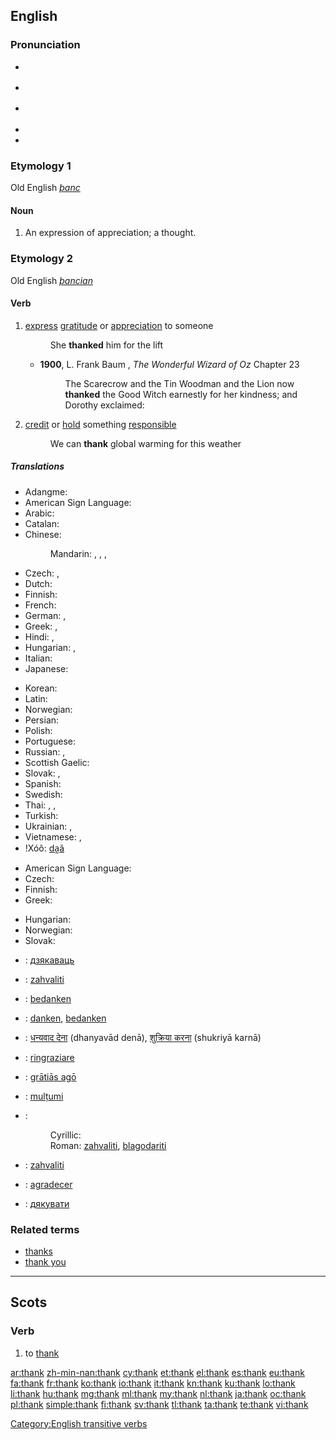 {{also|thanks}}
==English==

===Pronunciation===
* {{enPR|thăngk}} {{IPA|/θæŋk/}} {{X-SAMPA|/T{Nk/}}
* {{a|UK|US}} {{IPA|[θæŋk]}}
* {{a|æ-tensing|New York}} {{IPA|[θeɪŋk]}}
* {{audio|en-us-thank.ogg|Audio (US)}}
* {{rhymes|æŋk}}

===Etymology 1===
Old English ''[[þanc]]''

====Noun====
{{en-noun}}

# {{obsolete}} An expression of appreciation; a thought.

===Etymology 2===
Old English ''[[þancian]]''

====Verb====
{{en-verb}}

# [[express]] [[gratitude]] or [[appreciation]] to someone
#: She '''thanked''' him for the lift
#* '''1900''', L. Frank Baum , ''The Wonderful Wizard of Oz'' Chapter 23
#*: The Scarecrow and the Tin Woodman and the Lion now '''thanked''' the Good Witch earnestly for her kindness; and Dorothy exclaimed:
# [[credit]] or [[hold]] something [[responsible]]
#: We can '''thank''' global warming for this weather

=====Translations=====
{{trans-top|express gratitude or appreciation to someone}}
* Adangme: {{tø|ada|tsumi}}
* American Sign Language: {{tø|ase|OpenB@Chin-PalmBack OpenB@FromChin-PalmUp}}
* Arabic: {{t-|ar|شكر|tr=shákara}}
* Catalan: {{t+|ca|agrair}}
* Chinese:
*: Mandarin: {{t-|cmn|感謝|sc=Hani}},  {{t-|cmn|感谢|tr=gǎnxiè|sc=Hani}},  {{t|cmn|道謝|sc=Hani}},  {{t|cmn|道谢|tr=dàoxiè|sc=Hani}}
* Czech: {{t-|cs|děkovat}}, {{t-|cs|poděkovat}}
* Dutch: {{t|nl|danken}}
* Finnish: {{t+|fi|kiittää}}
* French: {{t+|fr|remercier}}
* German: {{t+|de|danken}}, {{t|de|sich bedanken}}
* Greek: {{t+|el|ευχαριστώ|tr=efcharistó}}, {{t|el|ευγνωμονώ|tr=evgnomonó}}
* Hindi: {{t-|hi|धन्यवाद देना|tr=dhanyavād denā|xs=Hindi}},  {{t-|hi|शुक्रिया करना|tr=shukriyā karnā|xs=Hindi}}
* Hungarian: {{t+|hu|megköszön}}, {{t+|hu|köszön}}
* Italian: {{t|it|ringraziare}}
* Japanese: {{t+|ja|感謝|alt=感謝する|tr=かんしゃする, kansha-suru}}
{{trans-mid}}
* Korean: {{t+|ko|감사하다|tr=gamsa-hada|sc=Hang}}
* Latin: {{t|la|gratias ago}}
* Norwegian: {{t+|no|takke}}
* Persian: {{t|fa|سپاسگزاری|tr=sepâsgozâri|xs=Persian}}
* Polish: {{t+|pl|dziękować}}
* Portuguese: {{t+|pt|agradecer}}
* Russian: {{t+|ru|благодарить|tr=blagodarít'}} {{impf}}, {{t+|ru|поблагодарить|tr=poblagodarít'}} {{pf.}}
* Scottish Gaelic: {{t-|gd|thoir taing do|xs=Scottish Gaelic}}
* Slovak: {{t-|sk|ďakovať}}, {{t-|sk|poďakovať}}
* Spanish: {{t+|es|agradecer}}
* Swedish: {{t+|sv|tacka}}
* Thai: {{t-|th|ขอบคุณ|tr=kòp-kun}},  {{t|th|ขอบใจ|tr=kòp-jai}},  {{t|th|ขอบพระคุณ|tr=kòp-prá-kun}}
* Turkish: {{t|tr|teşekkür etmek}}
* Ukrainian: {{t|uk|дякувати|tr=djákuvaty|xs=Ukrainian}},  {{t|uk|подякувати|tr=podjákuvaty|xs=Ukrainian}}
* Vietnamese: {{t+|vi|cám ơn|xs=Vietnamese}},  {{t|vi|biết ơn|xs=Vietnamese}}
* !Xóõ: [[da̰ã]]
{{trans-bottom}}

{{trans-top|credit or hold something responsible}}
* American Sign Language: {{tø|ase|OpenB@Chin-PalmBack OpenB@FromChin-PalmUp}}
* Czech: {{t-|cs|poděkovat}}
* Finnish: {{t+|fi|kiittää}}
* Greek: {{t+|el|ευχαριστώ|tr=efcharistó}}
{{trans-mid}}
* Hungarian: {{t+|hu|köszön}}
* Norwegian: {{t+|no|takke}}
* Slovak: {{t-|sk|poďakovať}}
{{trans-bottom}}

{{checktrans-top|express gratitude}}
* {{ttbc|be}}: [[дзякаваць]]
* {{ttbc|sh}}: [[zahvaliti#Bosnian|zahvaliti]]
* {{ttbc|nl}}: [[bedanken]]
* {{ttbc|de}}: [[danken]], [[bedanken]]
* {{ttbc|hi}}: [[धन्यवाद देना]] (dhanyavād denā), [[शुक्रिया करना]] (shukriyā karnā)
* {{ttbc|it}}: [[ringraziare]]
* {{ttbc|la}}: [[gratias ago|grātiās agō]]
{{trans-mid}}
* {{ttbc|ro}}: [[mulțumi]]
* {{ttbc|sh}}:
*: Cyrillic: {{t-|sr|захвалити|sc=Cyrl}}
*: Roman: [[zahvaliti#Serbian|zahvaliti]], [[blagodariti]]
* {{ttbc|sl}}: [[zahvaliti]]
* {{ttbc|es}}: [[agradecer]]
* {{ttbc|uk}}: [[дякувати]]
{{trans-bottom}}

===Related terms===
* [[thanks]]
* [[thank you]]

[[Category:English transitive verbs]]

----

==Scots==

===Verb===
{{sco-verb|thanks|thankin|thankit|thankit}}

# to [[#English|thank]]

[[ar:thank]]
[[zh-min-nan:thank]]
[[cy:thank]]
[[et:thank]]
[[el:thank]]
[[es:thank]]
[[eu:thank]]
[[fa:thank]]
[[fr:thank]]
[[ko:thank]]
[[io:thank]]
[[it:thank]]
[[kn:thank]]
[[ku:thank]]
[[lo:thank]]
[[li:thank]]
[[hu:thank]]
[[mg:thank]]
[[ml:thank]]
[[my:thank]]
[[nl:thank]]
[[ja:thank]]
[[oc:thank]]
[[pl:thank]]
[[simple:thank]]
[[fi:thank]]
[[sv:thank]]
[[tl:thank]]
[[ta:thank]]
[[te:thank]]
[[vi:thank]]